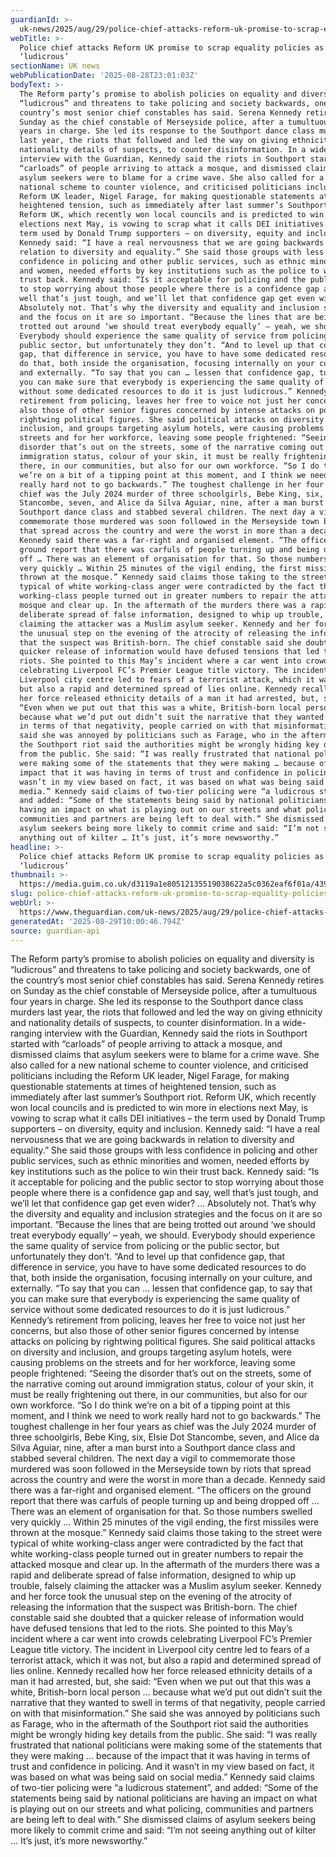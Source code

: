 ```yaml
---
guardianId: >-
  uk-news/2025/aug/29/police-chief-attacks-reform-uk-promise-to-scrap-equality-policies-as-ludicrous
webTitle: >-
  Police chief attacks Reform UK promise to scrap equality policies as
  ‘ludicrous’
sectionName: UK news
webPublicationDate: '2025-08-28T23:01:03Z'
bodyText: >-
  The Reform party’s promise to abolish policies on equality and diversity is
  “ludicrous” and threatens to take policing and society backwards, one of the
  country’s most senior chief constables has said. Serena Kennedy retires on
  Sunday as the chief constable of Merseyside police, after a tumultuous four
  years in charge. She led its response to the Southport dance class murders
  last year, the riots that followed and led the way on giving ethnicity and
  nationality details of suspects, to counter disinformation. In a wide-ranging
  interview with the Guardian, Kennedy said the riots in Southport started with
  “carloads” of people arriving to attack a mosque, and dismissed claims that
  asylum seekers were to blame for a crime wave. She also called for a new
  national scheme to counter violence, and criticised politicians including the
  Reform UK leader, Nigel Farage, for making questionable statements at times of
  heightened tension, such as immediately after last summer’s Southport riot.
  Reform UK, which recently won local councils and is predicted to win more in
  elections next May, is vowing to scrap what it calls DEI initiatives – the
  term used by Donald Trump supporters – on diversity, equity and inclusion.
  Kennedy said: “I have a real nervousness that we are going backwards in
  relation to diversity and equality.” She said those groups with less
  confidence in policing and other public services, such as ethnic minorities
  and women, needed efforts by key institutions such as the police to win their
  trust back. Kennedy said: “Is it acceptable for policing and the public sector
  to stop worrying about those people where there is a confidence gap and say,
  well that’s just tough, and we’ll let that confidence gap get even wider? …
  Absolutely not. That’s why the diversity and equality and inclusion strategies
  and the focus on it are so important. “Because the lines that are being
  trotted out around ‘we should treat everybody equally’ – yeah, we should.
  Everybody should experience the same quality of service from policing or the
  public sector, but unfortunately they don’t. “And to level up that confidence
  gap, that difference in service, you have to have some dedicated resources to
  do that, both inside the organisation, focusing internally on your culture,
  and externally. “To say that you can … lessen that confidence gap, to say that
  you can make sure that everybody is experiencing the same quality of service
  without some dedicated resources to do it is just ludicrous.” Kennedy’s
  retirement from policing, leaves her free to voice not just her concerns, but
  also those of other senior figures concerned by intense attacks on policing by
  rightwing political figures. She said political attacks on diversity and
  inclusion, and groups targeting asylum hotels, were causing problems on the
  streets and for her workforce, leaving some people frightened: “Seeing the
  disorder that’s out on the streets, some of the narrative coming out around
  immigration status, colour of your skin, it must be really frightening out
  there, in our communities, but also for our own workforce. “So I do think
  we’re on a bit of a tipping point at this moment, and I think we need to work
  really hard not to go backwards.” The toughest challenge in her four years as
  chief was the July 2024 murder of three schoolgirls, Bebe King, six, Elsie Dot
  Stancombe, seven, and Alice da Silva Aguiar, nine, after a man burst into a
  Southport dance class and stabbed several children. The next day a vigil to
  commemorate those murdered was soon followed in the Merseyside town by riots
  that spread across the country and were the worst in more than a decade.
  Kennedy said there was a far-right and organised element. “The officers on the
  ground report that there was carfuls of people turning up and being dropped
  off … There was an element of organisation for that. So those numbers swelled
  very quickly … Within 25 minutes of the vigil ending, the first missiles were
  thrown at the mosque.” Kennedy said claims those taking to the street were
  typical of white working-class anger were contradicted by the fact that white
  working-class people turned out in greater numbers to repair the attacked
  mosque and clear up. In the aftermath of the murders there was a rapid and
  deliberate spread of false information, designed to whip up trouble, falsely
  claiming the attacker was a Muslim asylum seeker. Kennedy and her force took
  the unusual step on the evening of the atrocity of releasing the information
  that the suspect was British-born. The chief constable said she doubted that a
  quicker release of information would have defused tensions that led to the
  riots. She pointed to this May’s incident where a car went into crowds
  celebrating Liverpool FC’s Premier League title victory. The incident in
  Liverpool city centre led to fears of a terrorist attack, which it was not,
  but also a rapid and determined spread of lies online. Kennedy recalled how
  her force released ethnicity details of a man it had arrested, but, she said:
  “Even when we put out that this was a white, British-born local person …
  because what we’d put out didn’t suit the narrative that they wanted to swell
  in terms of that negativity, people carried on with that misinformation.” She
  said she was annoyed by politicians such as Farage, who in the aftermath of
  the Southport riot said the authorities might be wrongly hiding key details
  from the public. She said: “I was really frustrated that national politicians
  were making some of the statements that they were making … because of the
  impact that it was having in terms of trust and confidence in policing. And it
  wasn’t in my view based on fact, it was based on what was being said on social
  media.” Kennedy said claims of two-tier policing were “a ludicrous statement”,
  and added: “Some of the statements being said by national politicians are
  having an impact on what is playing out on our streets and what policing,
  communities and partners are being left to deal with.” She dismissed claims of
  asylum seekers being more likely to commit crime and said: “I’m not seeing
  anything out of kilter … It’s just, it’s more newsworthy.”
headline: >-
  Police chief attacks Reform UK promise to scrap equality policies as
  ‘ludicrous’
thumbnail: >-
  https://media.guim.co.uk/d3119a1e80512135519038622a5c0362eaf6f01a/439_17_2632_2106/500.jpg
slug: police-chief-attacks-reform-uk-promise-to-scrap-equality-policies-as-ludicrous
webUrl: >-
  https://www.theguardian.com/uk-news/2025/aug/29/police-chief-attacks-reform-uk-promise-to-scrap-equality-policies-as-ludicrous
generatedAt: '2025-08-29T10:00:46.794Z'
source: guardian-api
---
```

The Reform party’s promise to abolish policies on equality and diversity is “ludicrous” and threatens to take policing and society backwards, one of the country’s most senior chief constables has said. Serena Kennedy retires on Sunday as the chief constable of Merseyside police, after a tumultuous four years in charge. She led its response to the Southport dance class murders last year, the riots that followed and led the way on giving ethnicity and nationality details of suspects, to counter disinformation. In a wide-ranging interview with the Guardian, Kennedy said the riots in Southport started with “carloads” of people arriving to attack a mosque, and dismissed claims that asylum seekers were to blame for a crime wave. She also called for a new national scheme to counter violence, and criticised politicians including the Reform UK leader, Nigel Farage, for making questionable statements at times of heightened tension, such as immediately after last summer’s Southport riot. Reform UK, which recently won local councils and is predicted to win more in elections next May, is vowing to scrap what it calls DEI initiatives – the term used by Donald Trump supporters – on diversity, equity and inclusion. Kennedy said: “I have a real nervousness that we are going backwards in relation to diversity and equality.” She said those groups with less confidence in policing and other public services, such as ethnic minorities and women, needed efforts by key institutions such as the police to win their trust back. Kennedy said: “Is it acceptable for policing and the public sector to stop worrying about those people where there is a confidence gap and say, well that’s just tough, and we’ll let that confidence gap get even wider? … Absolutely not. That’s why the diversity and equality and inclusion strategies and the focus on it are so important. “Because the lines that are being trotted out around ‘we should treat everybody equally’ – yeah, we should. Everybody should experience the same quality of service from policing or the public sector, but unfortunately they don’t. “And to level up that confidence gap, that difference in service, you have to have some dedicated resources to do that, both inside the organisation, focusing internally on your culture, and externally. “To say that you can … lessen that confidence gap, to say that you can make sure that everybody is experiencing the same quality of service without some dedicated resources to do it is just ludicrous.” Kennedy’s retirement from policing, leaves her free to voice not just her concerns, but also those of other senior figures concerned by intense attacks on policing by rightwing political figures. She said political attacks on diversity and inclusion, and groups targeting asylum hotels, were causing problems on the streets and for her workforce, leaving some people frightened: “Seeing the disorder that’s out on the streets, some of the narrative coming out around immigration status, colour of your skin, it must be really frightening out there, in our communities, but also for our own workforce. “So I do think we’re on a bit of a tipping point at this moment, and I think we need to work really hard not to go backwards.” The toughest challenge in her four years as chief was the July 2024 murder of three schoolgirls, Bebe King, six, Elsie Dot Stancombe, seven, and Alice da Silva Aguiar, nine, after a man burst into a Southport dance class and stabbed several children. The next day a vigil to commemorate those murdered was soon followed in the Merseyside town by riots that spread across the country and were the worst in more than a decade. Kennedy said there was a far-right and organised element. “The officers on the ground report that there was carfuls of people turning up and being dropped off … There was an element of organisation for that. So those numbers swelled very quickly … Within 25 minutes of the vigil ending, the first missiles were thrown at the mosque.” Kennedy said claims those taking to the street were typical of white working-class anger were contradicted by the fact that white working-class people turned out in greater numbers to repair the attacked mosque and clear up. In the aftermath of the murders there was a rapid and deliberate spread of false information, designed to whip up trouble, falsely claiming the attacker was a Muslim asylum seeker. Kennedy and her force took the unusual step on the evening of the atrocity of releasing the information that the suspect was British-born. The chief constable said she doubted that a quicker release of information would have defused tensions that led to the riots. She pointed to this May’s incident where a car went into crowds celebrating Liverpool FC’s Premier League title victory. The incident in Liverpool city centre led to fears of a terrorist attack, which it was not, but also a rapid and determined spread of lies online. Kennedy recalled how her force released ethnicity details of a man it had arrested, but, she said: “Even when we put out that this was a white, British-born local person … because what we’d put out didn’t suit the narrative that they wanted to swell in terms of that negativity, people carried on with that misinformation.” She said she was annoyed by politicians such as Farage, who in the aftermath of the Southport riot said the authorities might be wrongly hiding key details from the public. She said: “I was really frustrated that national politicians were making some of the statements that they were making … because of the impact that it was having in terms of trust and confidence in policing. And it wasn’t in my view based on fact, it was based on what was being said on social media.” Kennedy said claims of two-tier policing were “a ludicrous statement”, and added: “Some of the statements being said by national politicians are having an impact on what is playing out on our streets and what policing, communities and partners are being left to deal with.” She dismissed claims of asylum seekers being more likely to commit crime and said: “I’m not seeing anything out of kilter … It’s just, it’s more newsworthy.”

